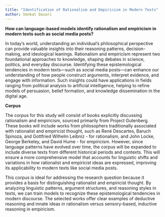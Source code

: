 ```yaml
---
title: "Identification of Rationalism and Empiricism in Modern Texts"
author: Venkat Dasari
---
```


**How can language-based models identify rationalism and empiricism in modern texts such as social media posts?**

In today’s world, understanding an individual’s philosophical perspective can provide valuable insights into their reasoning patterns, decision-making, and ideological leanings. Rationalism and empiricism represent two foundational approaches to knowledge, shaping debates in science, politics, and everyday discourse. Identifying these epistemological tendencies in modern texts—such as social media posts—can enhance our understanding of how people construct arguments, interpret evidence, and engage with information. Such insights could have applications in fields ranging from political analysis to artificial intelligence, helping to refine models of persuasion, belief formation, and knowledge dissemination in the digital age.

**Corpus**

The corpus for this study will consist of books explicitly discussing rationalism and empiricism, sourced primarily from Project Gutenberg. These books will include works from philosophers traditionally associated with rationalist and empiricist thought, such as René Descartes, Baruch Spinoza, and Gottfried Wilhelm Leibniz - for rationalism, and John Locke, George Berkeley, and David Hume - for empiricism. However, since language patterns have evolved over time, the corpus will be expanded to include diverse texts from different historical periods and contexts. This will ensure a more comprehensive model that accounts for linguistic shifts and variations in how rationalist and empiricist ideas are expressed, improving its applicability to modern texts like social media posts.

This corpus is ideal for addressing the research question because it provides a basis for distinguishing rationalist and empiricist thought. By analyzing linguistic patterns, argument structures, and reasoning styles in texts, we can train models to recognize these epistemological tendencies in modern discourse. The selected works offer clear examples of deductive reasoning and innate ideas in rationalism versus sensory-based, inductive reasoning in empiricism. 